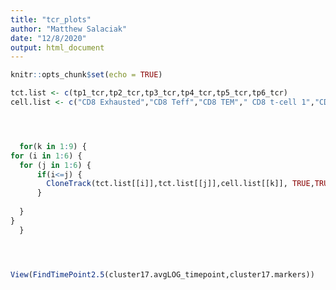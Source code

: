 ```yaml
---
title: "tcr_plots"
author: "Matthew Salaciak"
date: "12/8/2020"
output: html_document
---
```


```r
knitr::opts_chunk$set(echo = TRUE)
```


```r

tct.list <- c(tp1_tcr,tp2_tcr,tp3_tcr,tp4_tcr,tp5_tcr,tp6_tcr)
cell.list <- c("CD8 Exhausted","CD8 Teff","CD8 TEM"," CD8 t-cell 1","CD8 t-cell 2","CD8 t-cell 3","CD4 TCM","CD4 Naive", "CD4 Treg")




  for(k in 1:9) {
for (i in 1:6) {
  for (j in 1:6) {
      if(i<=j) {
        CloneTrack(tct.list[[i]],tct.list[[j]],cell.list[[k]], TRUE,TRUE,paste("Timepoint ", i, "vs", j,cell.list[[k]])) 
      }
    
  }
}
  }





```


``` r

View(FindTimePoint2.5(cluster17.avgLOG_timepoint,cluster17.markers))



```






